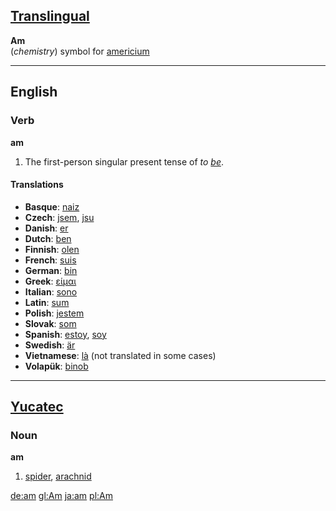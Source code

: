 ==[[Translingual]]==

'''Am'''<br>(''chemistry'') symbol for [[americium]]

----

==English==

===Verb===
'''am'''

# The first-person singular present tense of ''to [[be]]''.

==== Translations ====
*'''Basque''': [[naiz]]
*'''Czech''': [[jsem]], [[jsu]]
*'''Danish''': [[er]]
*'''Dutch''': [[ben]]
*'''Finnish''': [[olen]]
*'''French''': [[suis]]
*'''German''': [[bin]]
*'''Greek''': [[είμαι]]
*'''Italian''': [[sono]]
*'''Latin''': [[sum]]
*'''Polish''': [[jestem]]
*'''Slovak''': [[som#Slovak|som]]
*'''Spanish''': [[estoy]], [[soy]]
*'''Swedish''': [[är]]
*'''Vietnamese''': [[là]] (not translated in some cases)
*'''Volapük''': [[binob]]

----

==[[Yucatec]]==

===Noun===
'''am'''

# [[spider]], [[arachnid]]

[[de:am]]
[[gl:Am]]
[[ja:am]]
[[pl:Am]]